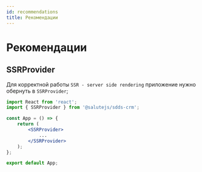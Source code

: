```yaml
---
id: recommendations
title: Рекомендации
---
```

# Рекомендации

## SSRProvider

Для корректной работы `SSR - server side rendering` приложение нужно обернуть в `SSRProvider`;

```jsx
import React from 'react';
import { SSRProvider } from '@salutejs/sdds-crm';

const App = () => {
    return (
        <SSRProvider>
            ...
        </SSRProvider>
    );
};

export default App;
```
